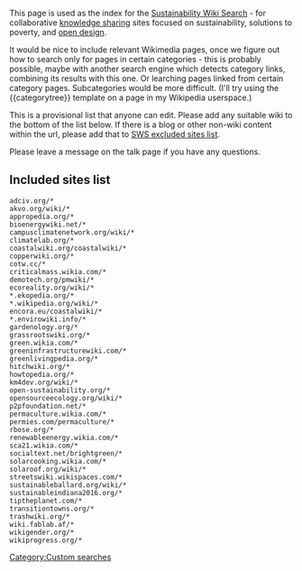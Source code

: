 This page is used as the index for the [[Sustainability Wiki Search]] - for collaborative [[knowledge sharing]] sites focused on sustainability, solutions to poverty, and [[open design]].

It would be nice to include relevant Wikimedia pages, once we figure out how to search only for pages in certain categories - this is probably possible, maybe with another search engine which detects category links, combining its results with this one. Or learching pages linked from certain category pages. Subcategories would be more difficult. (I'll try using the <nowiki>{{categorytree}}</nowiki> template on a page in my Wikipedia userspace.)

This is a provisional list that anyone can edit. Please add any suitable wiki to the bottom of the list below. If there is a blog or other non-wiki content within the url, please add that to [[SWS excluded sites list]]. 

Please leave a message on the talk page if you have any questions.

== Included sites list ==

<pre>
adciv.org/*
akvo.org/wiki/*
appropedia.org/*
bioenergywiki.net/*
campusclimatenetwork.org/wiki/*
climatelab.org/*
coastalwiki.org/coastalwiki/*
copperwiki.org/*
cotw.cc/*
criticalmass.wikia.com/*
demotech.org/pmwiki/*
ecoreality.org/wiki/*
*.ekopedia.org/*
*.wikipedia.org/wiki/*
encora.eu/coastalwiki/*
*.envirowiki.info/*
gardenology.org/*
grassrootswiki.org/*
green.wikia.com/*
greeninfrastructurewiki.com/*
greenlivingpedia.org/*
hitchwiki.org/*
howtopedia.org/*
km4dev.org/wiki/*
open-sustainability.org/*
opensourceecology.org/wiki/*
p2pfoundation.net/*
permaculture.wikia.com/*
permies.com/permaculture/*
rbose.org/*
renewableenergy.wikia.com/*
sca21.wikia.com/*
socialtext.net/brightgreen/*
solarcooking.wikia.com/*
solaroof.org/wiki/*
streetswiki.wikispaces.com/*
sustainableballard.org/wiki/*
sustainableindiana2016.org/*
tiptheplanet.com/*
transitiontowns.org/*
trashwiki.org/*
wiki.fablab.af/*
wikigender.org/*
wikiprogress.org/*
</pre>


[[Category:Custom searches]]